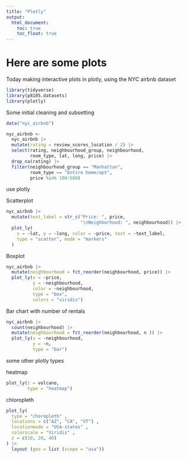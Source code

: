 ```yaml
---
title: "Plotly"
output: 
  html_document:
    toc: true
    toc_float: true
---
```


# Here are some plots

Today making interactive plots in plotly, using the NYC airbnb dataset

```r
library(tidyverse)
library(p8105.datasets)
library(plotly)
```

Some initial cleaning and subsetting

```r
data("nyc_airbnb")

nyc_airbnb <- 
  nyc_airbnb |>
  mutate(rating = review_scores_location / 2) |>
  select(rating, neighbourhood_group, neighbourhood, 
         room_type, lat, long, price) |>
  drop_na(rating) |>
  filter(neighbourhood_group == "Manhattan",
         room_type == "Entire home/apt",
         price %in% 100:500)
```

use plotly

Scatterplot
```r
nyc_airbnb |>
  mutate(text_label = str_c("Price: ", price, 
                            "\nNeighborhood: ", neighbourhood)) |>
  plot_ly(
    x = ~lat, y = ~long, color = ~price, text = ~text_label,
    type = "scatter", mode = "markers"
  )
```

Boxplot
```r
nyc_airbnb |>
  mutate(neighbourhood = fct_reorder(neighbourhood, price)) |>
  plot_ly(x = ~price,
          y = ~neighbourhood,
          color = ~neighbourhood,
          type = "box",
          colors = "viridis")
```

Bar chart with number of rentals
```r
nyc_airbnb |>
  count(neighbourhood) |>
  mutate(neighbourhood = fct_reorder(neighbourhood, n )) |>
  plot_ly(x = ~neighbourhood,
          y = ~n,
          type = "bar")
```

some other plotly types

heatmap
```r
plot_ly(z = volcano,
        type = "heatmap")
```

chloropleth
```r
plot_ly(
  type = "choropleth" ,
  locations = c("AZ", "CA", "VT") ,
  locationmode = "USA-states" ,
  colorscale = "Viridis" ,
  z = c(10, 20, 40)
) |>
  layout (geo = list (scope = "usa"))
```


